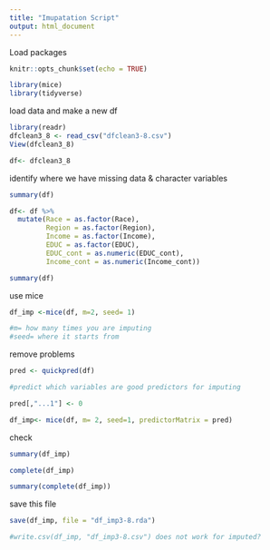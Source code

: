```yaml
---
title: "Imupatation Script"
output: html_document
---
```


Load packages

```r
knitr::opts_chunk$set(echo = TRUE)

library(mice)
library(tidyverse)

```

load data and make a new df
```r
library(readr)
dfclean3_8 <- read_csv("dfclean3-8.csv")
View(dfclean3_8)

df<- dfclean3_8

```

identify where we have missing data & character variables
```r
summary(df)

df<- df %>%
  mutate(Race = as.factor(Race),
         Region = as.factor(Region),
         Income = as.factor(Income),
         EDUC = as.factor(EDUC),
         EDUC_cont = as.numeric(EDUC_cont),
         Income_cont = as.numeric(Income_cont))

summary(df)

```

use mice 

```r

df_imp <-mice(df, m=2, seed= 1)

#m= how many times you are imputing
#seed= where it starts from

```

remove problems 
```r
pred <- quickpred(df)

#predict which variables are good predictors for imputing

pred[,"...1"] <- 0

df_imp<- mice(df, m= 2, seed=1, predictorMatrix = pred)


```

check
```r
summary(df_imp)

complete(df_imp)

summary(complete(df_imp))
```

save this file
```r

save(df_imp, file = "df_imp3-8.rda")

#write.csv(df_imp, "df_imp3-8.csv") does not work for imputed?


```

